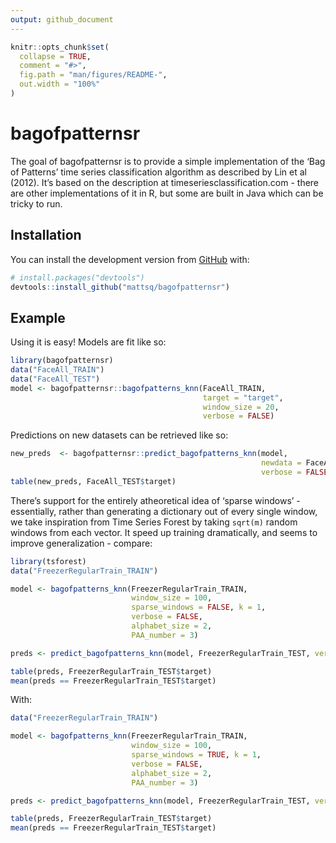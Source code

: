 ```yaml
---
output: github_document
---
```


<!-- README.md is generated from README.Rmd. Please edit that file -->

```r
knitr::opts_chunk$set(
  collapse = TRUE,
  comment = "#>",
  fig.path = "man/figures/README-",
  out.width = "100%"
)
```

# bagofpatternsr

<!-- badges: start -->
<!-- badges: end -->

The goal of bagofpatternsr is to provide a simple implementation of the 'Bag of Patterns' time series classification algorithm as described by Lin et al (2012). It's based on the description at timeseriesclassification.com - there are other implementations of it in R, but some are built in Java which can be tricky to run.

## Installation

You can install the development version from [GitHub](https://github.com/) with:

``` r
# install.packages("devtools")
devtools::install_github("mattsq/bagofpatternsr")
```
## Example

Using it is easy! Models are fit like so:

```r
library(bagofpatternsr)
data("FaceAll_TRAIN")
data("FaceAll_TEST")
model <- bagofpatternsr::bagofpatterns_knn(FaceAll_TRAIN, 
                                           target = "target",
                                           window_size = 20,
                                           verbose = FALSE)
```

Predictions on new datasets can be retrieved like so:

```r
new_preds  <- bagofpatternsr::predict_bagofpatterns_knn(model, 
                                                        newdata = FaceAll_TEST,
                                                        verbose = FALSE)
table(new_preds, FaceAll_TEST$target)

```

There's support for the entirely atheoretical idea of 'sparse windows' - essentially, rather than generating a dictionary out of every single window, we take inspiration from Time Series Forest by taking `sqrt(m)` random windows from each vector. It speed up training dramatically, and seems to improve generalization - compare:

```r
library(tsforest)
data("FreezerRegularTrain_TRAIN")

model <- bagofpatterns_knn(FreezerRegularTrain_TRAIN, 
                           window_size = 100, 
                           sparse_windows = FALSE, k = 1, 
                           verbose = FALSE, 
                           alphabet_size = 2,
                           PAA_number = 3)

preds <- predict_bagofpatterns_knn(model, FreezerRegularTrain_TEST, verbose = FALSE)

table(preds, FreezerRegularTrain_TEST$target)
mean(preds == FreezerRegularTrain_TEST$target)
```

With:

```r
data("FreezerRegularTrain_TRAIN")

model <- bagofpatterns_knn(FreezerRegularTrain_TRAIN, 
                           window_size = 100, 
                           sparse_windows = TRUE, k = 1, 
                           verbose = FALSE, 
                           alphabet_size = 2,
                           PAA_number = 3)

preds <- predict_bagofpatterns_knn(model, FreezerRegularTrain_TEST, verbose = FALSE)

table(preds, FreezerRegularTrain_TEST$target)
mean(preds == FreezerRegularTrain_TEST$target)
```
